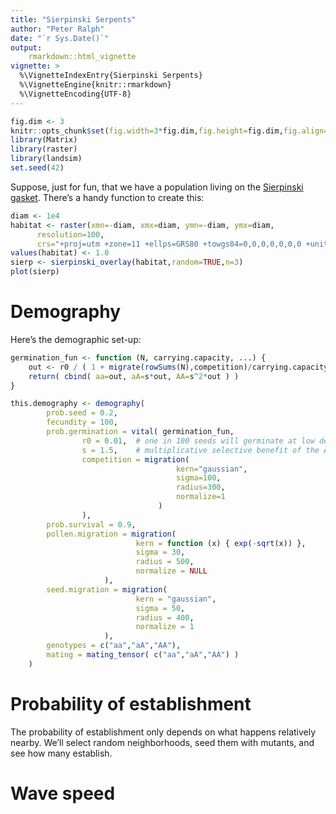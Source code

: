 ```yaml
---
title: "Sierpinski Serpents"
author: "Peter Ralph"
date: "`r Sys.Date()`"
output: 
    rmarkdown::html_vignette
vignette: >
  %\VignetteIndexEntry{Sierpinski Serpents}
  %\VignetteEngine{knitr::rmarkdown}
  %\VignetteEncoding{UTF-8}
---
```




```r
fig.dim <- 3
knitr::opts_chunk$set(fig.width=3*fig.dim,fig.height=fig.dim,fig.align='center')
library(Matrix)
library(raster)
library(landsim)
set.seed(42)
```

Suppose, just for fun, that we have a population living on the [Sierpinski gasket](https://en.m.wikipedia.org/wiki/Sierpinski_triangle).
There's a handy function to create this:
```r
diam <- 1e4
habitat <- raster(xmn=-diam, xmx=diam, ymn=-diam, ymx=diam, 
      resolution=100,
      crs="+proj=utm +zone=11 +ellps=GRS80 +towgs84=0,0,0,0,0,0,0 +units=m +no_defs")
values(habitat) <- 1.0
sierp <- sierpinski_overlay(habitat,random=TRUE,n=3)
plot(sierp)
```

Demography
==========

Here's the demographic set-up:
```r
germination_fun <- function (N, carrying.capacity, ...) {
    out <- r0 / ( 1 + migrate(rowSums(N),competition)/carrying.capacity )
    return( cbind( aa=out, aA=s*out, AA=s^2*out ) )
}

this.demography <- demography(
        prob.seed = 0.2,
        fecundity = 100,
        prob.germination = vital( germination_fun, 
                r0 = 0.01,  # one in 100 seeds will germinate at low densities
                s = 1.5,    # multiplicative selective benefit of the A allele
                competition = migration(
                                     kern="gaussian",
                                     sigma=100,
                                     radius=300,
                                     normalize=1
                                 )
                ),
        prob.survival = 0.9,
        pollen.migration = migration(
                            kern = function (x) { exp(-sqrt(x)) },
                            sigma = 30,
                            radius = 500,
                            normalize = NULL
                     ),
        seed.migration = migration(
                            kern = "gaussian",
                            sigma = 50,
                            radius = 400,
                            normalize = 1
                     ),
        genotypes = c("aa","aA","AA"),
        mating = mating_tensor( c("aa","aA","AA") )
    )
```




Probability of establishment
============================


The probability of establishment only depends on what happens relatively nearby.
We'll select random neighborhoods,
seed them with mutants,
and see how many establish.


Wave speed
==========


